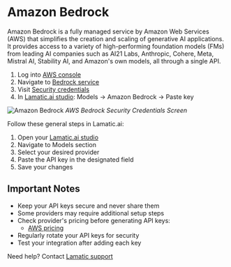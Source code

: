 [AWS console]: https://aws.amazon.com/bedrock
[AWS Bedrock]: https://console.aws.amazon.com/bedrock
[AWS credentials]: https://console.aws.amazon.com/iam/home#/security_credentials
[AWS docs]: https://docs.aws.amazon.com/bedrock/
[AWS pricing]: https://aws.amazon.com/bedrock/pricing/

[Lamatic.ai studio]: https://studio.lamatic.ai
[Lamatic support]: https://support.lamatic.ai

# Amazon Bedrock
Amazon Bedrock is a fully managed service by Amazon Web Services (AWS) that simplifies the creation and scaling of generative AI applications. It provides access to a variety of high-performing foundation models (FMs) from leading AI companies such as AI21 Labs, Anthropic, Cohere, Meta, Mistral AI, Stability AI, and Amazon's own models, all through a single API.

1. Log into [AWS console]
2. Navigate to [Bedrock service][AWS Bedrock]
3. Visit [Security credentials][AWS credentials]
4. In [Lamatic.ai studio]: Models → Amazon Bedrock → Paste key

![Amazon Bedrock](./img/Amazon.png)
*AWS Bedrock Security Credentials Screen*

Follow these general steps in Lamatic.ai:
1. Open your [Lamatic.ai studio]
2. Navigate to Models section
3. Select your desired provider
4. Paste the API key in the designated field
5. Save your changes

## Important Notes
- Keep your API keys secure and never share them
- Some providers may require additional setup steps
- Check provider's pricing before generating API keys:
  - [AWS pricing]
- Regularly rotate your API keys for security
- Test your integration after adding each key


Need help? Contact [Lamatic support]